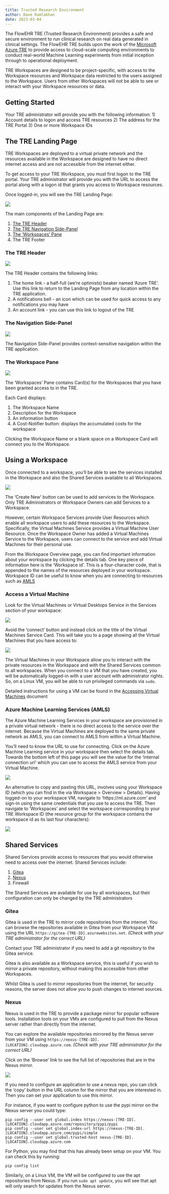 ```yaml
---
title: Trusted Research Environment
author: Dave Ramlakhan
date: 2023-03-04
---
```


The FlowEHR TRE (Trusted Research Environment) provides a safe and secure
environment to run clinical research on real data generated in
clinical settings. The FlowEHR TRE builds upon the work of the
[Microsoft Azure TRE](https://github.com/microsoft/AzureTRE) to provide
access to cloud-scale computing environments to conduct
real-world Machine Learning experiments from initial inception through
to operational deployment.

TRE Workspaces are designed to be project-specific, with access to the Workspace
resources and Workspace data restricted to the users assigned to the Workspace.
Users from other Workspaces will not be able to see or interact with your
Workspace resources or data.

## Getting Started

Your TRE administrator will provide you with the following information:
1) Account details to logon and access TRE resources
2) The address for the TRE Portal
3) One or more Workspace IDs


## The TRE Landing Page

TRE Workspaces are deployed to a virtual private network and the resources
available in the Workspace are designed to have no direct internet access and
are not accessible from the internet either.

To get access to your TRE Workspace, you must first logon to the TRE portal.
Your TRE administrator will provide you with the URL to access the portal along
with a logon id that grants you access to Workspace resources.

Once logged-in, you will see the TRE Landing Page:

![](assets/tre-landing-page.png)

The main components of the Landing Page are:

1. [The TRE Header](#the-tre-header)
2. [The TRE Navigation Side-Panel](#the-navigation-side-panel)
3. [The 'Workspaces' Pane](#the-workspace-pane)
4. The TRE Footer

### The TRE Header

![](assets/tre-header.png)

The TRE Header contains the following links:

1. The home link - a half-full (we're optimists) beaker named 'Azure TRE'. Use this link to return to the Landing Page from any location within the TRE application. 
2. A notifications bell - an icon which can be used for quick access to any notifications you may have
3. An account link - you can use this link to logout of the TRE 

### The Navigation Side-Panel

![](assets/side-panel.png)

The Navigation Side-Panel provides context-sensitive navigation within the TRE application. 

### The Workspace Pane

![](assets/workspace-pane.png)

The 'Workspaces' Pane contains Card(s) for the Workspaces that you have been granted access to in the TRE.

Each Card displays:

1. The Workspace Name
2. Description for the Workspace
3. An information button
4. A Cost-Notifier button: displays the accumulated costs for the workspace

Clicking the Workspace Name or a blank space on a Workspace Card will connect you to the Workspace. 


## Using a Workspace

Once connected to a workspace, you'll be able to see the services installed in
the Workspace and also the Shared Services available to all Workspaces.

![](assets/workspace-services.png)

The 'Create New' button can be used to add services to the Workspace. 
Only TRE Administrators or Workspace Owners can add Services to a Workspace.

However, certain Workspace Services provide User Resources which enable all
workspace users to add these resources to the Workspace. Specifically,
the Virtual Machines Service provides a Virtual Machine User Resource. Once
the Workspace Owner has added a Virtual Machines Service to the Workspace,
users can connect to the service and add Virtual Machines for their personal
use.

From the Workspace Overview page, you can find important information about your
workspace by clicking the details tab. One key piece of information here is the 
'Workspace id'. This is a four-character code, that is appended to the names of 
the resources deployed in your workspace. Workspace ID can be useful to know when
you are connecting to resources such as [AMLS](#azure-machine-learning-services-amls)

### Access a Virtual Machine

Look for the Virtual Machines or Virtual Desktops Service in the Services 
section of your workspace:

![](assets/vm-service.png)

Avoid the 'connect' button and instead click on the title of the Virtual Machines
Service Card. This will take you to a page showing all the Virtual Machines that
you have access to: 

![](assets/vm-resources.png)

The Virtual Machines in your Workspace
allow you to interact with the private resources in the Workspace
and with the Shared Services common to all workspaces. When you connect
to a VM that you have created, you will be automatically logged-in with
a user account with administrator rights. So, on a Linux VM, you will be
able to run privileged commands via `sudo`. 

Detailed instructions for using a VM can be found in the
[Accessing Virtual Machines](vm.qmd) document

### Azure Machine Learning Services (AMLS)

The Azure Machine Learning Services in your workspace are provisioned in 
a private virtual network - there is no direct access to the service over 
the internet. Because the Virtual Machines are deployed to the same private
network as AMLS, you can connect to AMLS from within a Virtual Machine.

You'll need to know the URL to use for connecting. Click on the Azure Machine
Learning service in your workspace then select the details tab. Towards the 
bottom left of this page you will see the value for the 'internal connection
url' which you can use to access the AMLS service from your Virtual Machine. 

![](assets/amls-url.png)

An alternative to copy and pasting this URL, involves using your Workspace ID 
(which you can find in the via Workspace > Overview > Details). Having
logged-on to your workspace VM, navigate to 'https://ml.azure.com' and 
sign-in using the same credentials that you use to access the TRE. Then 
navigate to 'Workspaces' and select the workspace corresponding to your TRE 
Workspace ID (the resource group for the workspace contains the workspace id 
as its last four characters):

![](assets/aml-workspace.png)



## Shared Services

Shared Services provide access to resources that you would otherwise
need to access over the internet. Shared Services include:

1. [Gitea](#gitea)
2. [Nexus](#nexus)
3. Firewall

The Shared Services are available for use by all workspaces, but their
configuration can only be changed by the TRE administrators

### Gitea

Gitea is used in the TRE to mirror code repositories from the internet.
You can browse the repositories available in Gitea from your Workspace
VM using the URL ```https://gitea-[TRE-ID].azurewebsites.net```.
*(Check with your TRE administrator for the correct URL)*

Contact your TRE administrator if you need to add a git repository to
the Gitea service.

Gitea is also available as a Workspace service, this is useful if you
wish to mirror a private repository, without making this accessible
from other Workspaces.

Whilst Gitea is used to mirror repositories from the internet, for
security reasons, the server does not allow you to push changes to
internet sources.

### Nexus

Nexus is used in the TRE to provide a package mirror for popular
software tools. Installation tools on your VMs are configured to
pull from the Nexus server rather than directly from the internet.

You can explore the available repositories mirrored by the Nexus
server from your VM using
```https://nexus-[TRE-ID].[LOCATION].cloudapp.azure.com```.
*(Check with your TRE administrator for the correct URL)*

Click on the 'Browse' link to see the full list of repositories
that are in the Nexus mirror. 

![](assets/nexus-browse.png)

If you need to configure an application to use a nexus repo, 
you can click the 'copy' button in 
the URL column for the mirror that you are interested in. Then 
you can set your application to use this mirror. 

For instance, 
if you want to configure python to use the pypi mirror on the Nexus
server you could type: 

    pip config --user set global.index https://nexus-[TRE-ID].[LOCATION].cloudapp.azure.com/repository/pypi/pypi
    pip config --user set global.index-url https://nexus-[TRE-ID].[LOCATION].cloudapp.azure.com/pypi/simple
    pip config --user set global.trusted-host nexus-[TRE-ID].[LOCATION].cloudapp.azure.com

For Python, you may find that this has already been setup on your VM. You can check this by running:

    pip config list

Similarly, on a Linux VM, the VM will be configured to use the apt repositories from Nexus. 
If you run `sudo apt update`, you will see that apt will only search for updates from the
Nexus server.